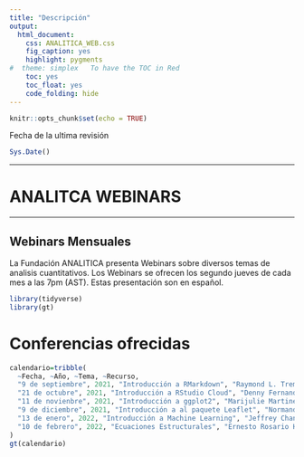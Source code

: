 ```yaml
---
title: "Descripción"
output:
  html_document:
    css: ANALITICA_WEB.css
    fig_caption: yes
    highlight: pygments
#  theme: simplex   To have the TOC in Red
    toc: yes
    toc_float: yes
    code_folding: hide
---
```


```r
knitr::opts_chunk$set(echo = TRUE)
```


Fecha de la ultima revisión
```r

Sys.Date()
```

***

# ANALITCA WEBINARS

***
## Webinars Mensuales

La Fundación ANALITICA presenta Webinars sobre diversos temas de analisis cuantitativos. Los Webinars se ofrecen los segundo jueves de cada mes a las 7pm (AST).  Estas presentación son en español.


```r
library(tidyverse)
library(gt)
```


# Conferencias ofrecidas 

```r
calendario=tribble(
  ~Fecha, ~Año, ~Tema, ~Recurso,
  "9 de septiembre", 2021, "Introducción a RMarkdown", "Raymond L. Tremblay, PhD",
  "21 de octubre", 2021, "Introducción a RStudio Cloud", "Denny Fernandez del Viso, PhD",
  "11 de novienbre", 2021, "Introducción a ggplot2", "Marijulie Martinez-Lozano, DrPH",
  "9 de diciembre", 2021, "Introducción a al paquete Leaflet", "Normandie Gonzalez, Estudiante graduada",
  "13 de enero", 2022, "Introducción a Machine Learning", "Jeffrey Chan, Estudiante graduado",
  "10 de febrero", 2022, "Ecuaciones Estructurales", "Ernesto Rosario Hernández, PhD"
)
gt(calendario)
```


